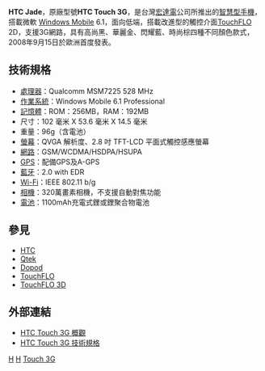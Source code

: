 {{noteTA
|G1=長度單位
}}

'''HTC Jade'''，原廠型號'''HTC Touch 3G'''，是台灣[[宏達電|宏達電]]公司所推出的[[智慧型手機|智慧型手機]]，搭載微軟 [[Windows_Mobile|Windows Mobile]] 6.1，面向低端，搭載改進型的觸控介面[[TouchFLO|TouchFLO]] 2D，支援3G網路，具有高尚黑、華麗金、閃耀藍、時尚棕四種不同顏色款式，2008年9月15日於歐洲首度發表。

== 技術規格 ==
*[[處理器|處理器]]：Qualcomm MSM7225 528 MHz 
*[[作業系統|作業系統]]：Windows Mobile 6.1 Professional 
*[[記憶體|記憶體]]：ROM：256MB，RAM：192MB
*尺寸：102 毫米 X 53.6 毫米 X 14.5 毫米
*重量：96g（含電池）
*[[螢幕|螢幕]]：QVGA 解析度、2.8 吋 TFT-LCD 平面式觸控感應螢幕 
*[[網路|網路]]：GSM/WCDMA/HSDPA/HSUPA
*[[GPS|GPS]]：配備GPS及A-GPS
*[[藍牙|藍牙]]：2.0 with EDR
*[[Wi-Fi|Wi-Fi]]：IEEE 802.11 b/g 
*[[相機|相機]]：320萬畫素相機，不支援自動對焦功能 
*[[電池|電池]]：1100mAh充電式鋰或鋰聚合物電池

== 參見 ==
*[[HTC|HTC]]
*[[Qtek|Qtek]]
*[[Dopod|Dopod]]
*[[TouchFLO|TouchFLO]]
*[[TouchFLO_3D|TouchFLO 3D]]

== 外部連結 ==
*[https://web.archive.org/web/20081112075555/http://www.htc.com/www/product/touch3g/overview.html HTC Touch 3G 概觀]
*[https://web.archive.org/web/20081115163749/http://www.htc.com/www/product/touch3g/specification.html HTC Touch 3G 技術規格]

{{HTC Phones T Series}}

[[Category:智能手機|H]]
[[Category:觸控手機|H]]
[[Category:宏達電手機|Touch 3G]]